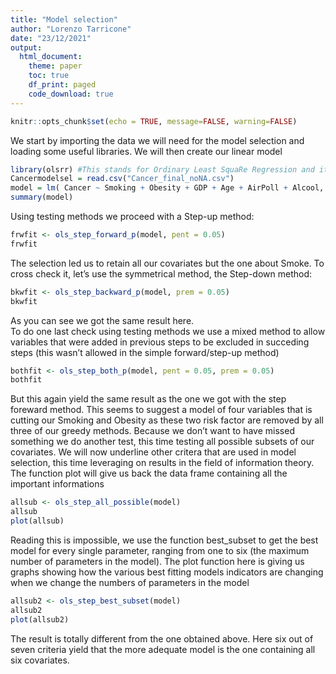 ```yaml
---
title: "Model selection"
author: "Lorenzo Tarricone"
date: "23/12/2021"
output: 
  html_document:
    theme: paper
    toc: true
    df_print: paged
    code_download: true
---
```

```r
knitr::opts_chunk$set(echo = TRUE, message=FALSE, warning=FALSE)
```

We start by importing the data we will need for the model selection and loading some useful libraries. We will then create our linear model 

```r
library(olsrr) #This stands for Ordinary Least SquaRe Regression and it has the tools needed
Cancermodelsel = read.csv("Cancer_final_noNA.csv")
model = lm( Cancer ~ Smoking + Obesity + GDP + Age + AirPoll + Alcool, data = data3)
summary(model)
```

Using testing methods we proceed with a Step-up method:

```r
frwfit <- ols_step_forward_p(model, pent = 0.05)
frwfit
```

The selection led us to retain all our covariates but the one about Smoke. To cross check it, let's use the symmetrical method, the Step-down method:

```r
bkwfit <- ols_step_backward_p(model, prem = 0.05)
bkwfit
```

As you can see we got the same result here.  
To do one last check using testing methods we use a mixed method to allow variables that were added in previous steps to be excluded in succeding steps (this wasn't allowed in the simple forward/step-up method)

```r
bothfit <- ols_step_both_p(model, pent = 0.05, prem = 0.05)
bothfit
```
But this again yield the same result as the one we got with the step foreward method. This seems to suggest a model of four variables that is cutting our Smoking and Obesity as these two risk factor are removed by all three of our greedy methods.
Because we don't want to have missed something we do another test, this time testing all possible subsets of our covariates. We will now underline other critera that are used in model selection, this time leveraging on results in the field of information theory. The function plot will give us back the data frame containing all the important informations

```r
allsub <- ols_step_all_possible(model)
allsub
plot(allsub)
```

Reading this is impossible, we use the function best_subset to get the best model for every single parameter, ranging from one to six (the maximum number of parameters in the model). The plot function here is giving us graphs showing how the various best fitting models indicators are changing when we change the numbers of parameters in the model  

```r
allsub2 <- ols_step_best_subset(model)
allsub2
plot(allsub2)
```
The result is totally different from the one obtained above. Here six out of seven criteria yield that the more adequate model is the one containing all six covariates. 
